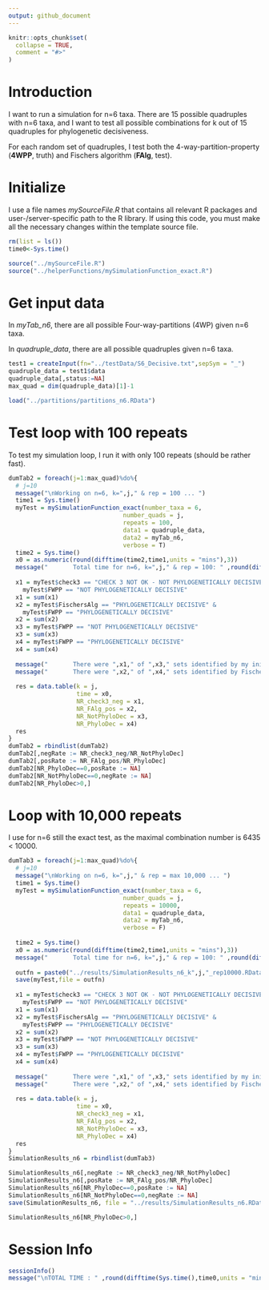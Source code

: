 ```yaml
---
output: github_document
---
```


<!-- Simulation_n6.md is generated from Simulation_n6.Rmd. Please edit that file -->

```r
knitr::opts_chunk$set(
  collapse = TRUE,
  comment = "#>"
)
```

# Introduction

<!-- badges: start -->

<!-- badges: end -->

I want to run a simulation for n=6 taxa. There are 15 possible quadruples with n=6 taxa, and I want to test all possible combinations for k out of 15 quadruples for phylogenetic decisiveness.

For each random set of quadruples, I test both the 4-way-partition-property (**4WPP**, truth) and Fischers algorithm (**FAlg**, test). 

# Initialize

I use a file names *mySourceFile.R* that contains all relevant R packages and user-/server-specific path to the R library. If using this code, you must make all the necessary changes within the template source file. 

```r
rm(list = ls())
time0<-Sys.time()

source("../mySourceFile.R")
source("../helperFunctions/mySimulationFunction_exact.R")

```

# Get input data

In *myTab_n6*, there are all possible Four-way-partitions (4WP) given n=6 taxa. 

In *quadruple_data*, there are all possible quadruples given n=6 taxa. 

```r
test1 = createInput(fn="../testData/S6_Decisive.txt",sepSym = "_")
quadruple_data = test1$data
quadruple_data[,status:=NA]
max_quad = dim(quadruple_data)[1]-1

load("../partitions/partitions_n6.RData")
```

# Test loop with 100 repeats

To test my simulation loop, I run it with only 100 repeats (should be rather fast).

```r
dumTab2 = foreach(j=1:max_quad)%do%{
  # j=10
  message("\nWorking on n=6, k=",j," & rep = 100 ... ")
  time1 = Sys.time()
  myTest = mySimulationFunction_exact(number_taxa = 6, 
                                number_quads = j,
                                repeats = 100,
                                data1 = quadruple_data,
                                data2 = myTab_n6,
                                verbose = T)
  time2 = Sys.time()
  x0 = as.numeric(round(difftime(time2,time1,units = "mins"),3))
  message("       Total time for n=6, k=",j," & rep = 100: " ,round(difftime(time2,time1,units = "mins"),3)," minutes")
  
  x1 = myTest$check3 == "CHECK 3 NOT OK - NOT PHYLOGENETICALLY DECISIVE" & 
    myTest$FWPP == "NOT PHYLOGENETICALLY DECISIVE"
  x1 = sum(x1)
  x2 = myTest$FischersAlg == "PHYLOGENETICALLY DECISIVE" & 
    myTest$FWPP == "PHYLOGENETICALLY DECISIVE"
  x2 = sum(x2)
  x3 = myTest$FWPP == "NOT PHYLOGENETICALLY DECISIVE"
  x3 = sum(x3)
  x4 = myTest$FWPP == "PHYLOGENETICALLY DECISIVE"
  x4 = sum(x4)
  
  message("       There were ",x1," of ",x3," sets identified by my initial check as not decisive (",round(x1/x3,4)*100,"%)")
  message("       There were ",x2," of ",x4," sets identified by Fischers algorith as decisive (",round(x2/x4,4)*100,"%)")
  
  res = data.table(k = j,
                   time = x0,
                   NR_check3_neg = x1,
                   NR_FAlg_pos = x2,
                   NR_NotPhyloDec = x3,
                   NR_PhyloDec = x4)
  res
}
dumTab2 = rbindlist(dumTab2)
dumTab2[,negRate := NR_check3_neg/NR_NotPhyloDec]
dumTab2[,posRate := NR_FAlg_pos/NR_PhyloDec]
dumTab2[NR_PhyloDec==0,posRate := NA]
dumTab2[NR_NotPhyloDec==0,negRate := NA]
dumTab2[NR_PhyloDec>0,]

```

# Loop with 10,000 repeats 

I use for n=6 still the exact test, as the maximal combination number is 6435 < 10000. 

```r
dumTab3 = foreach(j=1:max_quad)%do%{
  # j=10
  message("\nWorking on n=6, k=",j," & rep = max 10,000 ... ")
  time1 = Sys.time()
  myTest = mySimulationFunction_exact(number_taxa = 6, 
                                number_quads = j,
                                repeats = 10000,
                                data1 = quadruple_data,
                                data2 = myTab_n6,
                                verbose = F)
  
  time2 = Sys.time()
  x0 = as.numeric(round(difftime(time2,time1,units = "mins"),3))
  message("       Total time for n=6, k=",j," & rep = 100: " ,round(difftime(time2,time1,units = "mins"),3)," minutes")
  
  outfn = paste0("../results/SimulationResults_n6_k",j,"_rep10000.RData")
  save(myTest,file = outfn)
  
  x1 = myTest$check3 == "CHECK 3 NOT OK - NOT PHYLOGENETICALLY DECISIVE" & 
    myTest$FWPP == "NOT PHYLOGENETICALLY DECISIVE"
  x1 = sum(x1)
  x2 = myTest$FischersAlg == "PHYLOGENETICALLY DECISIVE" & 
    myTest$FWPP == "PHYLOGENETICALLY DECISIVE"
  x2 = sum(x2)
  x3 = myTest$FWPP == "NOT PHYLOGENETICALLY DECISIVE"
  x3 = sum(x3)
  x4 = myTest$FWPP == "PHYLOGENETICALLY DECISIVE"
  x4 = sum(x4)
  
  message("       There were ",x1," of ",x3," sets identified by my initial check as not decisive (",round(x1/x3,4)*100,"%)")
  message("       There were ",x2," of ",x4," sets identified by Fischers algorith as decisive (",round(x2/x4,4)*100,"%)")
  
  res = data.table(k = j,
                   time = x0,
                   NR_check3_neg = x1,
                   NR_FAlg_pos = x2,
                   NR_NotPhyloDec = x3,
                   NR_PhyloDec = x4)
  res
}
SimulationResults_n6 = rbindlist(dumTab3)

SimulationResults_n6[,negRate := NR_check3_neg/NR_NotPhyloDec]
SimulationResults_n6[,posRate := NR_FAlg_pos/NR_PhyloDec]
SimulationResults_n6[NR_PhyloDec==0,posRate := NA]
SimulationResults_n6[NR_NotPhyloDec==0,negRate := NA]
save(SimulationResults_n6, file = "../results/SimulationResults_n6.RData")

SimulationResults_n6[NR_PhyloDec>0,]

```

# Session Info

```r
sessionInfo()
message("\nTOTAL TIME : " ,round(difftime(Sys.time(),time0,units = "mins"),3)," minutes")

```
